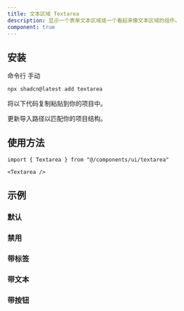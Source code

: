 ```yaml
---
title: 文本区域 Textarea
description: 显示一个表单文本区域或一个看起来像文本区域的组件。
component: true
---
```


<ComponentPreview name="textarea-demo" description="一个文本区域" />

## 安装

<CodeTabs>

<TabsList>
  <TabsTrigger value="cli">命令行</TabsTrigger>
  <TabsTrigger value="manual">手动</TabsTrigger>
</TabsList>
<TabsContent value="cli">

```bash
npx shadcn@latest add textarea
```

</TabsContent>

<TabsContent value="manual">

<Steps>

<Step>将以下代码复制粘贴到你的项目中。</Step>

<ComponentSource name="textarea" title="components/ui/textarea.tsx" />

<Step>更新导入路径以匹配你的项目结构。</Step>

</Steps>

</TabsContent>

</CodeTabs>

## 使用方法

```tsx
import { Textarea } from "@/components/ui/textarea"
```

```tsx
<Textarea />
```

## 示例

### 默认

<ComponentPreview name="textarea-demo" description="一个文本区域" />

### 禁用

<ComponentPreview name="textarea-disabled" description="一个禁用的文本区域" />

### 带标签

<ComponentPreview
  name="textarea-with-label"
  className="[&_div.grid]:w-full"
  description="带标签的文本区域"
/>

### 带文本

<ComponentPreview
  name="textarea-with-text"
  description="带文本的文本区域"
/>

### 带按钮

<ComponentPreview
  name="textarea-with-button"
  description="带按钮的文本区域"
/>
